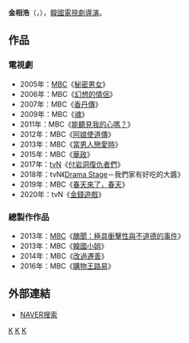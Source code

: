 {{藝人
| 姓名     = 金相浩
| 類型     = 導演
| 圖片     = 
| 圖片尺寸 = 
| 圖片簡介 = 
| 原名     = 
| 外文名   = 김상호
| 外文     = ko
| 羅馬拼音 = Kim Sung Ho
| 英文名   = 
| 綽號     = 
| 其他藝名 = 
| 國籍     = {{ROK}}
| 民族     = 
| 籍貫     = 
| 出生日期 = {{Birth date and age|1971|9|27}}
| 出生地點 = 
| 職業     = [[導演|導演]]
| 語言     = [[韓語|韓語]]
| 教育程度 = 
| 出身地   = 
| 出道作   = 
| 出道日期 = 1997年
| 代表作   = 
| 活躍年代 = 
| 經紀公司 = [[文化廣播_(韓國)|MBC]]
}}
'''金相浩'''（{{lang-ko|'''김상호'''}}，{{bd|1971年|9月27日}}），[[韓國|韓國]][[電視劇|電視劇]][[導演|導演]]。
== 作品 ==
=== 電視劇 ===
*2005年：[[文化廣播_(韓國)|MBC]]《[[秘密男女|秘密男女]]》
*2006年：MBC《[[幻想的情侶|幻想的情侶]]》
*2007年：MBC《[[香丹傳_(電視劇)|香丹傳]]》
*2009年：MBC《[[魂_(電視劇)|魂]]》
*2011年：MBC《[[能聽見我的心嗎？|能聽見我的心嗎？]]》
*2012年：MBC《[[阿娘使道傳|阿娘使道傳]]》
*2013年：MBC《[[當男人戀愛時_(2013年電視劇)|當男人戀愛時]]》
*2015年：MBC《[[華政|華政]]》
*2017年：[[TvN|tvN]]《[[付岩洞復仇者們|付岩洞復仇者們]]》
*2018年：tvN《[[tvN_Drama_Stage|Drama Stage]]－我們家有好吃的大醬》
*2019年：MBC《[[春天來了，春天|春天來了，春天]]》
*2020年：tvN《[[金錢遊戲_(韓國電視劇)|金錢遊戲]]》

=== 總製作作品 ===
*2013年：[[文化廣播_(韓國)|MBC]]《[[醜聞：極具衝擊性與不道德的事件|醜聞：極具衝擊性與不道德的事件]]》
*2013年：MBC《[[韓國小姐_(電視劇)|韓國小姐]]》
*2014年：MBC《[[改過遷善|改過遷善]]》
*2016年：MBC《[[購物王路易|購物王路易]]》

== 外部連結 ==
*[http://people.search.naver.com/search.naver?where=nexearch&sm=tab_ppn&query=mbc%EA%B9%80%EC%83%81%ED%98%B8&os=115789&ie=utf8&key=PeopleService NAVER搜索] {{Wayback|url=http://people.search.naver.com/search.naver?where=nexearch&sm=tab_ppn&query=mbc%EA%B9%80%EC%83%81%ED%98%B8&os=115789&ie=utf8&key=PeopleService |date=20160304114025 }}{{ko}}

{{JS Pictures}}
[[Category:韓國導演|K]]
[[Category:韓國電視劇導演|K]]
[[Category:金姓|K]]